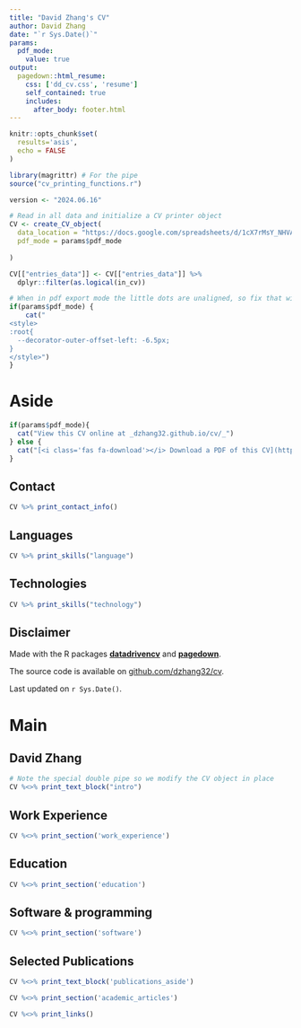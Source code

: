 ```yaml
---
title: "David Zhang's CV"
author: David Zhang
date: "`r Sys.Date()`"
params:
  pdf_mode:
    value: true
output:
  pagedown::html_resume:
    css: ['dd_cv.css', 'resume']
    self_contained: true
    includes:
      after_body: footer.html
---
```


```r
knitr::opts_chunk$set(
  results='asis', 
  echo = FALSE
)

library(magrittr) # For the pipe
source("cv_printing_functions.r")

version <- "2024.06.16"

# Read in all data and initialize a CV printer object
CV <- create_CV_object(
  data_location = "https://docs.google.com/spreadsheets/d/1cX7rMsY_NHVAy2a5-arBEp2gtBMswIc7NoGFwMLwF_o/edit?usp=sharing",  
  pdf_mode = params$pdf_mode
  
)

CV[["entries_data"]] <- CV[["entries_data"]] %>% 
  dplyr::filter(as.logical(in_cv))

```


```r
# When in pdf export mode the little dots are unaligned, so fix that with some conditional CSS.
if(params$pdf_mode) {
    cat("
<style>
:root{
  --decorator-outer-offset-left: -6.5px;
}
</style>")
}
```

Aside
================================================================================

```r
if(params$pdf_mode){
  cat("View this CV online at _dzhang32.github.io/cv/_")
} else {
  cat("[<i class='fas fa-download'></i> Download a PDF of this CV](https://github.com/dzhang32/cv/raw/gh-pages/dz_cv.pdf)")
}
```

Contact {#contact}
--------------------------------------------------------------------------------

```r
CV %>% print_contact_info()
```

Languages {#languages}
--------------------------------------------------------------------------------

```r
CV %>% print_skills("language")
```

Technologies {#technologies}
--------------------------------------------------------------------------------

```r
CV %>% print_skills("technology")
```

Disclaimer {#disclaimer}
--------------------------------------------------------------------------------

Made with the R packages [**datadrivencv**](https://github.com/nstrayer/datadrivencv) and [**pagedown**](https://github.com/rstudio/pagedown). 

The source code is available on [github.com/dzhang32/cv](https://github.com/dzhang32/cv). 

Last updated on `r Sys.Date()`.

Main
================================================================================

David Zhang {#title}
--------------------------------------------------------------------------------

```r
# Note the special double pipe so we modify the CV object in place
CV %<>% print_text_block("intro") 
```

Work Experience {data-icon=suitcase}
--------------------------------------------------------------------------------

```r
CV %<>% print_section('work_experience')
```

Education {data-icon=graduation-cap data-concise=true}
--------------------------------------------------------------------------------

```r
CV %<>% print_section('education')
```

<!-- Research Experience {data-icon=laptop} -->
<!-- -------------------------------------------------------------------------------- -->

<!-- ```{r} -->
<!-- CV %<>% print_section('research_positions') -->
<!-- ``` -->

<!-- <br> -->
<!-- <br> -->

Software & programming {data-icon=chart-line}
--------------------------------------------------------------------------------

```r
CV %<>% print_section('software')
```


Selected Publications {data-icon=book}
--------------------------------------------------------------------------------

::: aside
```r
CV %<>% print_text_block('publications_aside')
```
:::

```r
CV %<>% print_section('academic_articles')
```

```r
CV %<>% print_links()
```

